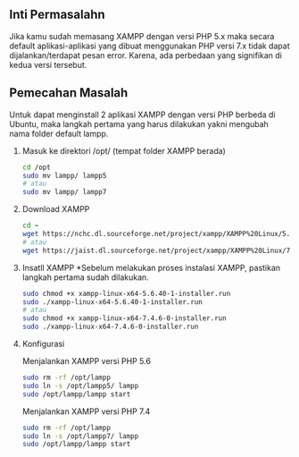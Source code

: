 

## Inti Permasalahn

Jika kamu sudah memasang XAMPP dengan versi PHP 5.x maka secara default aplikasi-aplikasi yang dibuat menggunakan PHP versi 7.x tidak dapat dijalankan/terdapat pesan error. Karena, ada perbedaan yang signifikan di kedua versi tersebut.

## Pemecahan Masalah

Untuk dapat menginstall 2 aplikasi XAMPP dengan versi PHP berbeda di Ubuntu, maka langkah pertama yang harus dilakukan yakni mengubah nama folder default lampp.

1. Masuk ke direktori /opt/ (tempat folder XAMPP berada)
   ```bash
   cd /opt
   sudo mv lampp/ lampp5
   # atau
   sudo mv lampp/ lampp7
   ```
1. Download XAMPP
   ```bash
   cd ~
   wget https://nchc.dl.sourceforge.net/project/xampp/XAMPP%20Linux/5.6.40/xampp-linux-x64-5.6.40-1-installer.run
   # atau
   wget https://jaist.dl.sourceforge.net/project/xampp/XAMPP%20Linux/7.4.6/xampp-linux-x64-7.4.6-0-installer.run
   ```
1. Insatll XAMPP <span className="note">*Sebelum melakukan proses instalasi XAMPP, pastikan langkah pertama sudah dilakukan.</span>
   ```bash
   sudo chmod +x xampp-linux-x64-5.6.40-1-installer.run
   sudo ./xampp-linux-x64-5.6.40-1-installer.run
   # atau
   sudo chmod +x xampp-linux-x64-7.4.6-0-installer.run
   sudo ./xampp-linux-x64-7.4.6-0-installer.run
   ```
1. Konfigurasi
   <div className="filename">Menjalankan XAMPP versi PHP 5.6</div>

   ```bash
   sudo rm -rf /opt/lampp
   sudo ln -s /opt/lampp5/ lampp
   sudo /opt/lampp/lampp start
   ```

   <div className="filename">Menjalankan XAMPP versi PHP 7.4</div>

   ```bash
   sudo rm -rf /opt/lampp
   sudo ln -s /opt/lampp7/ lampp
   sudo /opt/lampp/lampp start
   ```